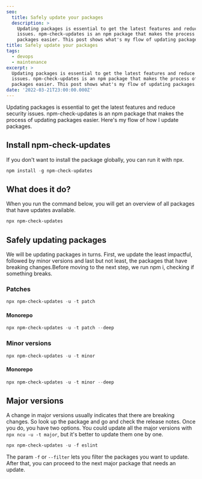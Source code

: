 ```yaml
---
seo:
  title: Safely update your packages
  description: >
    Updating packages is essential to get the latest features and reduce security
    issues. npm-check-updates is an npm package that makes the process of updating
    packages easier. This post shows what's my flow of updating packages.
title: Safely update your packages
tags:
  - devops
  - maintenance
excerpt: >
  Updating packages is essential to get the latest features and reduce security
  issues. npm-check-updates is an npm package that makes the process of updating
  packages easier. This post shows what's my flow of updating packages.
date: '2022-03-21T23:00:00.000Z'
---
```


Updating packages is essential to get the latest features and reduce security
issues. npm-check-updates is an npm package that makes the process of updating
packages easier. Here's my flow of how I update packages.

## Install npm-check-updates

If you don't want to install the package globally, you can run it with npx.

```powershell
npm install -g npm-check-updates
```

## What does it do?

When you run the command below, you will get an overview of all packages that
have updates available.&#x20;

```powershell
npx npm-check-updates
```

## Safely updating packages

We will be updating packages in turns. First, we update the least impactful,
followed by minor versions and last but not least, the packages that have
breaking changes.Before moving to the next step, we run npm i, checking if
something breaks.

### Patches

```powershell
npx npm-check-updates -u -t patch
```

#### Monorepo

```powershell
npx npm-check-updates -u -t patch --deep
```

### Minor versions

```powershell
npx npm-check-updates -u -t minor
```

#### Monorepo

```powershell
npx npm-check-updates -u -t minor --deep
```

## Major versions

A change in major versions usually indicates that there are breaking changes. So
look up the package and go and check the release notes. Once you do, you have
two options. You could update all the major versions with `npx ncu -u -t major`,
but it's better to update them one by one.

```powershell
npx npm-check-updates -u -f eslint
```

The param `-f` or `--filter` lets you filter the packages you want to update.
After that, you can proceed to the next major package that needs an update.

